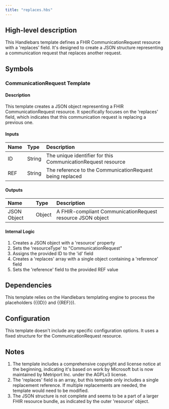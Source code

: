 ```yaml
---
title: "replaces.hbs"
---
```


## High-level description
This Handlebars template defines a FHIR CommunicationRequest resource with a 'replaces' field. It's designed to create a JSON structure representing a communication request that replaces another request.

## Symbols

### CommunicationRequest Template
#### Description
This template creates a JSON object representing a FHIR CommunicationRequest resource. It specifically focuses on the 'replaces' field, which indicates that this communication request is replacing a previous one.

#### Inputs
| Name | Type | Description |
|:-----|:-----|:------------|
| ID | String | The unique identifier for this CommunicationRequest resource |
| REF | String | The reference to the CommunicationRequest being replaced |

#### Outputs
| Name | Type | Description |
|:-----|:-----|:------------|
| JSON Object | Object | A FHIR-compliant CommunicationRequest resource JSON object |

#### Internal Logic
1. Creates a JSON object with a 'resource' property
2. Sets the 'resourceType' to "CommunicationRequest"
3. Assigns the provided ID to the 'id' field
4. Creates a 'replaces' array with a single object containing a 'reference' field
5. Sets the 'reference' field to the provided REF value

## Dependencies
This template relies on the Handlebars templating engine to process the placeholders ({{ID}} and {{REF}}).

## Configuration
This template doesn't include any specific configuration options. It uses a fixed structure for the CommunicationRequest resource.

## Notes
1. The template includes a comprehensive copyright and license notice at the beginning, indicating it's based on work by Microsoft but is now maintained by Metriport Inc. under the AGPLv3 license.
2. The 'replaces' field is an array, but this template only includes a single replacement reference. If multiple replacements are needed, the template would need to be modified.
3. The JSON structure is not complete and seems to be a part of a larger FHIR resource bundle, as indicated by the outer 'resource' object.